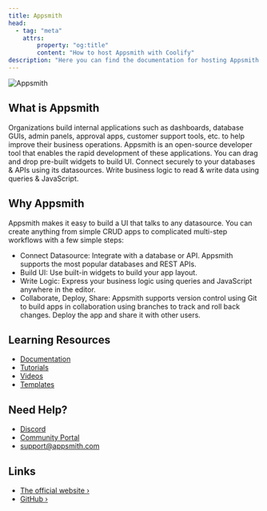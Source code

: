 ```yaml
---
title: Appsmith
head:
  - tag: "meta"
    attrs:
        property: "og:title"
        content: "How to host Appsmith with Coolify"
description: "Here you can find the documentation for hosting Appsmith with Coolify."
---
```



<Badge text="One-click setup." variant="note" size="large" />

![Appsmith](https://raw.githubusercontent.com/appsmithorg/appsmith/release/static/images/appsmith-in-100-seconds.png)

## What is Appsmith

Organizations build internal applications such as dashboards, database GUIs, admin panels, approval apps, customer support tools, etc. to help improve their business operations. Appsmith is an open-source developer tool that enables the rapid development of these applications. You can drag and drop pre-built widgets to build UI. Connect securely to your databases & APIs using its datasources. Write business logic to read & write data using queries & JavaScript.

## Why Appsmith

Appsmith makes it easy to build a UI that talks to any datasource. You can create anything from simple CRUD apps to complicated multi-step workflows with a few simple steps:

- Connect Datasource: Integrate with a database or API. Appsmith supports the most popular databases and REST APIs.
- Build UI: Use built-in widgets to build your app layout.
- Write Logic: Express your business logic using queries and JavaScript anywhere in the editor.
- Collaborate, Deploy, Share: Appsmith supports version control using Git to build apps in collaboration using branches to track and roll back changes. Deploy the app and share it with other users.

## Learning Resources

- [Documentation](https://docs.appsmith.com?utm_source=github&utm_medium=organic&utm_campaign=readme)
- [Tutorials](https://docs.appsmith.com/getting-started/tutorials?utm_source=github&utm_medium=organic&utm_campaign=readme)
- [Videos](https://www.youtube.com/appsmith?utm_source=github&utm_medium=organic&utm_campaign=readme)
- [Templates](https://www.appsmith.com/templates?utm_source=github&utm_medium=organic&utm_campaign=readme&utm_content=support)

## Need Help?

- [Discord](https://discord.gg/rBTTVJp?utm_source=github&utm_medium=organic&utm_campaign=readme)
- [Community Portal](https://community.appsmith.com/?utm_source=github&utm_medium=organic&utm_campaign=readme)
- [support@appsmith.com](mailto:support@appsmith.com)

## Links

- [The official website ›](https://www.appsmith.com)
- [GitHub ›](https://github.com/appsmithorg/appsmith)
